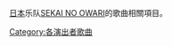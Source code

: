 [[日本|日本]]乐队[[SEKAI_NO_OWARI|SEKAI NO OWARI]]的歌曲相關項目。
{{DEFAULTSORT:SEKAI NO OWARI}}
[[Category:各演出者歌曲|Category:各演出者歌曲]]